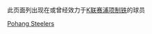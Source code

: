 {{Catnav|頁面分類|...|韩国體育|韩国足球|效力韩国俱乐部的球员}}
{{Catnav|頁面分類|...|各國足球|韩国足球|效力韩国俱乐部的球员}}

此页面列出现在或曾经效力于[[K联赛|K联赛]][[浦项制铁|浦项制铁]]的球员
{{Commonscat|Players of Pohang Steelers}}

[[Category:效力韩国俱乐部的球员|Pohang Steelers]]